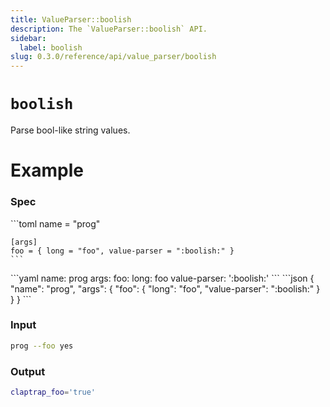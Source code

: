 ```yaml
---
title: ValueParser::boolish
description: The `ValueParser::boolish` API.
sidebar:
  label: boolish
slug: 0.3.0/reference/api/value_parser/boolish
---
```



# `boolish` <LinkButton href="https://docs.rs/clap/latest/clap/value_parser/fn.boolish.html" icon="open-book" variant="minimal" />

<Badge text="since 0.1.0" size="small" />

Parse bool-like string values.

# Example

### Spec

<Tabs syncKey="format">
  <TabItem label="TOML">
    ```toml
    name = "prog"

    [args]
    foo = { long = "foo", value-parser = ":boolish:" }
    ```
  </TabItem>

  <TabItem label="YAML">
    ```yaml
    name: prog
    args:
      foo:
        long: foo
        value-parser: ':boolish:'
    ```
  </TabItem>

  <TabItem label="JSON">
    ```json
    {
      "name": "prog",
      "args": {
        "foo": {
          "long": "foo",
          "value-parser": ":boolish:"
        }
      }
    }
    ```
  </TabItem>
</Tabs>

### Input

```bash
prog --foo yes
```

### Output

```bash
claptrap_foo='true'
```
